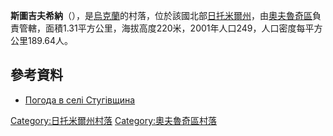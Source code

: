 {{coord|51|21|47|N|28|29|23|E|scale:30000|display=title}}

'''斯圖吉夫希納'''（{{lang-uk|Стугівщина}}），是[[烏克蘭|烏克蘭]]的村落，位於該國北部[[日托米爾州|日托米爾州]]，由[[奧夫魯奇區|奧夫魯奇區]]負責管轄，面積1.31平方公里，海拔高度220米，2001年人口249，人口密度每平方公里189.64人。

==參考資料==
* [http://weather.in.ua/ua/zhitomirskaja/25424 Погода в селі Стугівщина] {{Wayback|url=http://weather.in.ua/ua/zhitomirskaja/25424 |date=20111219161149 }}

{{DEFAULTSORT:Стугівщина}}
[[Category:日托米爾州村落|Category:日托米爾州村落]]
[[Category:奧夫魯奇區村落|Category:奧夫魯奇區村落]]


{{Zhytomyr-geo-stub}}